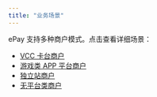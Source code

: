 ```yaml
---
title: "业务场景"
---
```


ePay 支持多种商户模式。点击查看详细场景：

- [VCC 卡台商户](docs/cn/merchant-scenarios/vcc)
- [游戏类 APP 平台商户](docs/cn/merchant-scenarios/gaming)
- [独立站商户](docs/cn/merchant-scenarios/independent)
- [无平台类商户](docs/cn/merchant-scenarios/non-platform)